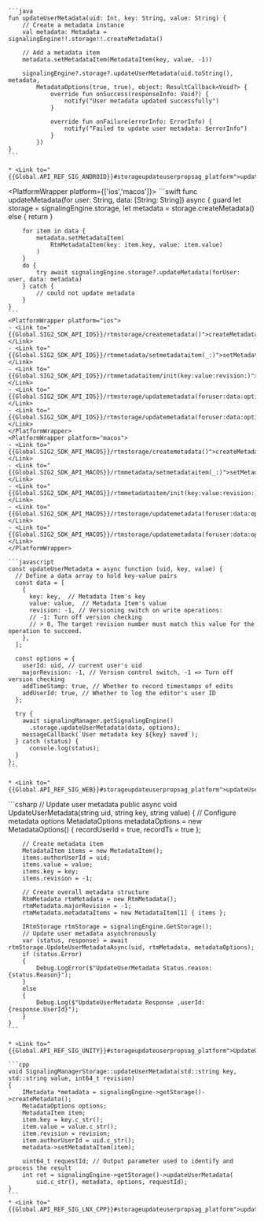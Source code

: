 <PlatformWrapper platform='android'>

    ```java
    fun updateUserMetadata(uid: Int, key: String, value: String) {
        // Create a metadata instance
        val metadata: Metadata = signalingEngine!!.storage!!.createMetadata()

        // Add a metadata item
        metadata.setMetadataItem(MetadataItem(key, value, -1))

        signalingEngine?.storage?.updateUserMetadata(uid.toString(), metadata,
            MetadataOptions(true, true), object: ResultCallback<Void?> {
                override fun onSuccess(responseInfo: Void?) {
                    notify("User metadata updated successfully")
                }

                override fun onFailure(errorInfo: ErrorInfo) {
                    notify("Failed to update user metadata: $errorInfo")
                }
            })
    }
    ```
    
    * <Link to="{{Global.API_REF_SIG_ANDROID}}#storageupdateuserpropsag_platform">updateUserMetadata</Link>

</PlatformWrapper>

<PlatformWrapper platform={['ios','macos']}>
    ```swift
    func updateMetadata(for user: String, data: [String: String]) async {
        guard let storage = signalingEngine.storage,
              let metadata = storage.createMetadata()
        else { return }

        for item in data {
            metadata.setMetadataItem(
                RtmMetadataItem(key: item.key, value: item.value)
            )
        }
        do {
            try await signalingEngine.storage?.updateMetadata(forUser: user, data: metadata)
        } catch {
            // could not update metadata
        }
    }
    ```
    <PlatformWrapper platform="ios">
    - <Link to="{{Global.SIG2_SDK_API_IOS}}/rtmstorage/createmetadata()">createMetadata()</Link>
    - <Link to="{{Global.SIG2_SDK_API_IOS}}/rtmmetadata/setmetadataitem(_:)">setMetadataItem(_:)</Link>
    - <Link to="{{Global.SIG2_SDK_API_IOS}}/rtmmetadataitem/init(key:value:revision:)">RtmMetadataItem(key:value:revision:)</Link>
    - <Link to="{{Global.SIG2_SDK_API_IOS}}/rtmstorage/updatemetadata(foruser:data:options:)">updateMetadata(forUser:data:options:)</Link>
    - <Link to="{{Global.SIG2_SDK_API_IOS}}/rtmstorage/updatemetadata(foruser:data:options:completion:)">updateMetadata(forUser:data:options:completion:)</Link>
    </PlatformWrapper>
    <PlatformWrapper platform="macos">
    - <Link to="{{Global.SIG2_SDK_API_MACOS}}/rtmstorage/createmetadata()">createMetadata()</Link>
    - <Link to="{{Global.SIG2_SDK_API_MACOS}}/rtmmetadata/setmetadataitem(_:)">setMetadataItem(_:)</Link>
    - <Link to="{{Global.SIG2_SDK_API_MACOS}}/rtmmetadataitem/init(key:value:revision:)">RtmMetadataItem(key:value:revision:)</Link>
    - <Link to="{{Global.SIG2_SDK_API_MACOS}}/rtmstorage/updatemetadata(foruser:data:options:)">updateMetadata(forUser:data:options:)</Link>
    - <Link to="{{Global.SIG2_SDK_API_MACOS}}/rtmstorage/updatemetadata(foruser:data:options:completion:)">updateMetadata(forUser:data:options:completion:)</Link>
    </PlatformWrapper>
</PlatformWrapper>

<PlatformWrapper platform = 'web'>

    ```javascript
    const updateUserMetadata = async function (uid, key, value) {
      // Define a data array to hold key-value pairs
      const data = [
        {
          key: key,  // Metadata Item's key
          value: value,  // Metadata Item's value
          revision: -1, // Versioning switch on write operations:
          // -1: Turn off version checking
          // > 0, The target revision number must match this value for the operation to succeed.
        },
      ];

      const options = {
        userId: uid, // current user's uid
        majorRevision: -1, // Version control switch, -1 => Turn off version checking
        addTimeStamp: true, // Whether to record timestamps of edits
        addUserId: true, // Whether to log the editor's user ID
      };

      try {
        await signalingManager.getSignalingEngine()
          .storage.updateUserMetadata(data, options);
        messageCallback(`User metadata key ${key} saved`);
      } catch (status) {
          console.log(status);
      }
    };
    ```

    * <Link to="{{Global.API_REF_SIG_WEB}}#storageupdateuserpropsag_platform">updateUserMetadata</Link>
    
</PlatformWrapper>
<PlatformWrapper platform = 'unity'>
    ```csharp
    // Update user metadata
    public async void UpdateUserMetadata(string uid, string key, string value)
    {
        // Configure metadata options
        MetadataOptions metadataOptions = new MetadataOptions()
        {
            recordUserId = true,
            recordTs = true
        };

        // Create metadata item
        MetadataItem items = new MetadataItem();
        items.authorUserId = uid;
        items.value = value;
        items.key = key;
        items.revision = -1;

        // Create overall metadata structure
        RtmMetadata rtmMetadata = new RtmMetadata();
        rtmMetadata.majorRevision = -1;
        rtmMetadata.metadataItems = new MetadataItem[1] { items };

        IRtmStorage rtmStorage = signalingEngine.GetStorage();
        // Update user metadata asynchronously
        var (status, response) = await rtmStorage.UpdateUserMetadataAsync(uid, rtmMetadata, metadataOptions);
        if (status.Error)
        {
            Debug.LogError($"UpdateUserMetadata Status.reason:{status.Reason}");
        }
        else
        {
            Debug.Log($"UpdateUserMetadata Response ,userId:{response.UserId}");
        }
    }
    ```

    * <Link to="{{Global.API_REF_SIG_UNITY}}#storageupdateuserpropsag_platform">UpdateUserMetadataAsync</Link>

</PlatformWrapper>
<PlatformWrapper platform='linux-cpp'>

    ```cpp
    void SignalingManagerStorage::updateUserMetadata(std::string key, std::string value, int64_t revision)
    {
        IMetadata *metadata = signalingEngine->getStorage()->createMetadata();
        MetadataOptions options;
        MetadataItem item;
        item.key = key.c_str();
        item.value = value.c_str();
        item.revision = revision;
        item.authorUserId = uid.c_str();
        metadata->setMetadataItem(item);

        uint64_t requestId; // Output parameter used to identify and process the result
        int ret = signalingEngine->getStorage()->updateUserMetadata(
            uid.c_str(), metadata, options, requestId);
    }
    ```
    * <Link to="{{Global.API_REF_SIG_LNX_CPP}}#storageupdateuserpropsag_platform">updateUserMetadata</Link>
    
</PlatformWrapper>
